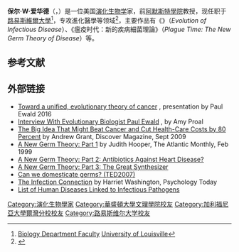 {{Expand language|1=en|time=2021-01-24T06:38:57+00:00}}
'''保尔·W·爱华德'''（{{lang-en|Paul W. Ewald}}，{{bd|1953年|}}）是一位美国[[演化生物学|演化生物学]]家，前[[阿默斯特學院|阿默斯特學院]]教授，现任职于[[路易斯維爾大學|路易斯維爾大學]]<ref>[https://louisville.edu/biology/faculty/faculty-info Biology Department Faculty] {{Wayback|url=https://louisville.edu/biology/faculty/faculty-info |date=20201023055838 }} [[University_of_Louisville|University of Louisville]]</ref>，专攻進化醫學等领域<ref name="AmyProal2008">{{cite journal | title = Interview With Evolutionary Biologist Paul Ewald | journal = Discover Magazine | date = Feb 2008 | first = Amy | last = Proal | url = http://bacteriality.com/2008/02/11/ewald/ | access-date = 2021-01-21 | archive-date = 2012-06-14 | archive-url = https://web.archive.org/web/20120614235243/http://bacteriality.com/2008/02/11/ewald/ }}</ref>，主要作品有《{{le|传染性疾病的演化|Evolution of Infectious Disease}}》（''Evolution of Infectious Disease''）、《瘟疫时代：新的疾病細菌理論》（''Plague Time: The New Germ Theory of Disease''）等。
== 参考文献 ==
{{reflist}}

== 外部链接 ==
* [https://www.youtube.com/watch?v=5q9zAG92V9M Toward a unified, evolutionary theory of cancer] {{Wayback|url=https://www.youtube.com/watch?v=5q9zAG92V9M |date=20210130041156 }}, presentation by Paul Ewald 2016
* [http://microbeminded.com/2017/11/11/interview-with-evolutionary-biologist-paul-ewald-infection-and-chronic-disease/ Interview With Evolutionary Biologist Paul Ewald] {{Wayback|url=http://microbeminded.com/2017/11/11/interview-with-evolutionary-biologist-paul-ewald-infection-and-chronic-disease/ |date=20210128140259 }}, by Amy Proal
* [https://www.discovermagazine.com/health/the-big-idea-that-might-beat-cancer-and-cut-health-care-costs-by-80-percent The Big Idea That Might Beat Cancer and Cut Health-Care Costs by 80 Percent] {{Wayback|url=https://www.discovermagazine.com/health/the-big-idea-that-might-beat-cancer-and-cut-health-care-costs-by-80-percent |date=20210128151643 }} by Andrew Grant, Discover Magazine, Sept 2009
* [https://www.theatlantic.com/past/docs/issues/99feb/germs.htm A New Germ Theory: Part 1] {{Wayback|url=https://www.theatlantic.com/past/docs/issues/99feb/germs.htm |date=20140717020522 }} by Judith Hooper, The Atlantic Monthly, Feb 1999
* [https://www.theatlantic.com/past/docs/issues/99feb/germ2.htm A New Germ Theory: Part 2: Antibiotics Against Heart Disease?] {{Wayback|url=https://www.theatlantic.com/past/docs/issues/99feb/germ2.htm |date=20150915080726 }}
* [https://www.theatlantic.com/past/docs/issues/99feb/germ3.htm A New Germ Theory: Part 3: The Great Synthesizer] {{Wayback|url=https://www.theatlantic.com/past/docs/issues/99feb/germ3.htm |date=20210125155852 }}
* [https://www.ted.com/talks/paul_ewald_can_we_domesticate_germs Can we domesticate germs? (TED2007)] {{Wayback|url=https://www.ted.com/talks/paul_ewald_can_we_domesticate_germs |date=20210111162119 }}
* [https://www.psychologytoday.com/gb/articles/199907/the-infection-connection The Infection Connection] by Harriet Washington, Psychology Today
* [https://sites.google.com/site/humandiseaseslinkedtopathogens/ List of Human Diseases Linked to Infectious Pathogens] {{Wayback|url=https://sites.google.com/site/humandiseaseslinkedtopathogens/ |date=20210118143620 }}

{{Authority control}}
{{DEFAULTSORT:Ewald, Paul W}}

[[Category:演化生物學家|Category:演化生物學家]]
[[Category:華盛頓大學文理學院校友|Category:華盛頓大學文理學院校友]]
[[Category:加利福尼亞大學爾灣分校校友|Category:加利福尼亞大學爾灣分校校友]]
[[Category:路易斯维尔大学校友|Category:路易斯维尔大学校友]]